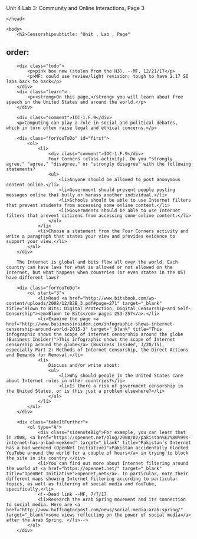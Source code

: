 Unit 4 Lab 3: Community and Online Interactions, Page 3</title>
	</head>

	<body>
    	<h2>Censorshipsubtitle: "Unit , Lab , Page"
order:
---
        <div class="todo">
            <p>pink box new (stolen from the H3). --MF, 12/21/17</p>
            <p>MF: could use review/light revision; tough to have 2.17 SI labs back to back</p>
        </div>
        <div class="learn">
            <p><strong>On this page,</strong> you will learn about free speech in the United States and around the world.</p>
        </div>
        
        <div class="comment">IOC-1.F.9</div>
        <p>Computing can play a role in social and political debates, which in turn often raise legal and ethical concerns.</p>
        
        <div class="forYouToDo" id="first">
            <ol>
                <li>
                	<div class="comment">IOC-1.F.9</div>
                    Four Corners (class activity). Do you "strongly agree," "agree," "disagree," or "strongly disagree" with the following statements?
                    <ul>
                        <li>Anyone should be allowed to post anonymous content online.</li>
                        <li>Government should prevent people posting messages online that bully or harass another individual.</li>
                        <li>Schools should be able to use Internet filters that prevent students from accessing some online content.</li>
                        <li>Governments should be able to use Internet filters that prevent citizens from accessing some online content.</li>
                    </ul>
                </li>
                <li>Choose a statement from the Four Corners activity and write a paragraph that states your view and provides evidence to support your view.</li>
            </ol>
        </div>
        
        The Internet is global and bits flow all over the world. Each country can have laws for what is allowed or not allowed on the Internet, but what happens when countries (or even states in the US) have different laws?
        
        <div class="forYouToDo">
            <ol start="3">
                <li>Read <a href="http://www.bitsbook.com/wp-content/uploads/2008/12/B2B_3.pdf#page=271" target="_blank" title="Blown to Bits: Digital Protection, Digital Censorship—and Self-Censorship"><em>Blown to Bits</em> pages 253-257</a>.</li>
                <li>Examine the page <a href="http://www.businessinsider.com/infographic-shows-internet-censorship-around-world-2015-3" target="_blank" title="This infographic shows the scope of internet censorship around the globe (Business Insider)">This infographic shows the scope of Internet censorship around the globe</a> (Business Insider, 3/20/15), especially Part 2: Methods of Internet Censorship, the Direct Actions and Demands for Removal.</li>
                <li>
                    Discuss and/or write about:
                    <ul>
                        <li>Why should people in the United States care about Internet rules in other countries?</li>
                        <li>Is there a risk of government censorship in the United States, or is this just a problem elsewhere?</li>
                    </ul>
                </li>
            </ol>
        </div>
        
        <div class="takeItFurther">
            <ol type="A">
            	<div class="sidenoteBig">For example, you can learn that in 2008, <a href="https://opennet.net/blog/2008/02/pakistan%E2%80%99s-internet-has-a-bad-weekend" target="_blank" title="Pakistan’s Internet has a bad weekend (OpenNet Initiative)">Pakistan accidentally blocked YouTube around the world for a couple of hours</a> in trying to block the site in its country.</div>
                <li>You can find out more about Internet filtering around the world at <a href="https://opennet.net/" target="_blank" title="OpenNet Initiative">opennet.net</a>. In particular, note their different maps showing Internet filtering according to particular topics, as well as filtering of social media and YouTube, specifically.</li>
                <!--Dead link --MF, 7/7/17
                <li>Research the Arab Spring movement and its connection to social media. Here are <a href="http://www.huffingtonpost.com/news/social-media-arab-spring/" target="_blank">some views reflecting on the power of social media</a> after the Arab Spring. </li>-->
            </ol>
        </div>
        
